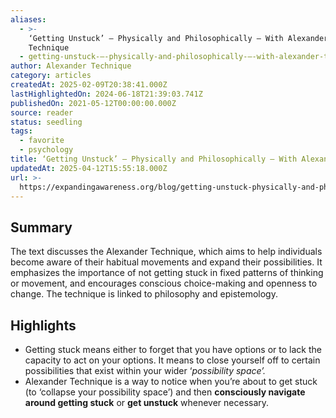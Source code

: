 ```yaml
---
aliases:
  - >-
    ‘Getting Unstuck’ — Physically and Philosophically — With Alexander
    Technique
  - getting-unstuck-—-physically-and-philosophically-—-with-alexander-technique
author: Alexander Technique
category: articles
createdAt: 2025-02-09T20:38:41.000Z
lastHighlightedOn: 2024-06-18T21:39:03.741Z
publishedOn: 2021-05-12T00:00:00.000Z
source: reader
status: seedling
tags:
  - favorite
  - psychology
title: ‘Getting Unstuck’ — Physically and Philosophically — With Alexander Technique
updatedAt: 2025-04-12T15:55:18.000Z
url: >-
  https://expandingawareness.org/blog/getting-unstuck-physically-and-philosophically-with-alexander-technique/
---
```

## Summary

The text discusses the Alexander Technique, which aims to help individuals become aware of their habitual movements and expand their possibilities. It emphasizes the importance of not getting stuck in fixed patterns of thinking or movement, and encourages conscious choice-making and openness to change. The technique is linked to philosophy and epistemology.

## Highlights

- Getting stuck means either to forget that you have options or to lack the capacity to act on your options. It means to close yourself off to certain possibilities that exist within your wider ‘_possibility space’._
- Alexander Technique is a way to notice when you’re about to get stuck (to ‘collapse your possibility space’) and then **consciously navigate around getting stuck** or **get unstuck** whenever necessary.
